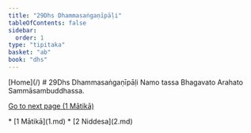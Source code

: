```yaml
---
title: "29Dhs Dhammasaṅgaṇīpāḷi"
tableOfContents: false
sidebar:
  order: 1
type: "tipitaka"
basket: "ab"
book: "dhs"
---
```



<Paragraph type="center" book="dhs">
[Home](/)
</Paragraph>

<Paragraph type="center" book="dhs">
# 29Dhs Dhammasaṅgaṇīpāḷi
</Paragraph>

<Paragraph number="1" type="center" book="dhs">
Namo tassa Bhagavato Arahato Sammāsambuddhassa.

[Go to next page (1 Mātikā)](1.md)



</Paragraph>

<TableOfContents book="dhs" section="29">
* [1 Mātikā](1.md)
* [2 Niddesa](2.md)
</TableOfContents>
